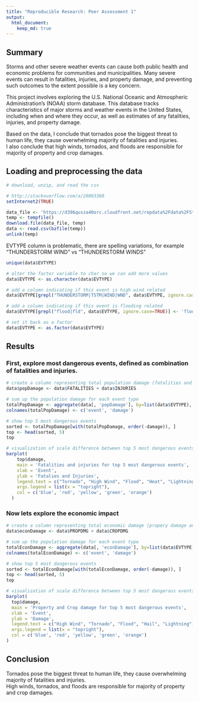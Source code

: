 ```yaml
---
title: "Reproducible Research: Peer Assessment 1"
output: 
  html_document:
    keep_md: true
---
```


## Summary
Storms and other severe weather events can cause both public health and economic problems for communities and municipalities. Many severe events can result in fatalities, injuries, and property damage, and preventing such outcomes to the extent possible is a key concern.  

This project involves exploring the U.S. National Oceanic and Atmospheric Administration's (NOAA) storm database. This database tracks characteristics of major storms and weather events in the United States, including when and where they occur, as well as estimates of any fatalities, injuries, and property damage.  
  
Based on the data, I conclude that tornados pose the biggest threat to human life, they cause overwhelming majority of fatalities and injuries.  
I also conclude that high winds, tornados, and floods are responsible for majority of property and crop damages.

## Loading and preprocessing the data
```r
# download, unzip, and read the csv

# http://stackoverflow.com/a/20003380
setInternet2(TRUE)

data_file <- 'https://d396qusza40orc.cloudfront.net/repdata%2Fdata%2FStormData.csv.bz2'
temp <- tempfile()
download.file(data_file, temp)
data <- read.csv(bzfile(temp))
unlink(temp)
```

EVTYPE column is problematic, there are spelling variations, for example "THUNDERSTORM WIND" vs "THUNDERSTORM WINDS"  
```r
unique(data$EVTYPE)

# alter the factor variable to char so we can add more values
data$EVTYPE <- as.character(data$EVTYPE)

# add a column indicating if this event is high wind related
data$EVTYPE[grepl("THUNDERSTORM|TSTM|WIND|WND", data$EVTYPE, ignore.case=TRUE)] <- 'wind'

# add a column indicating if this event is flooding related
data$EVTYPE[grepl("flood|fld", data$EVTYPE, ignore.case=TRUE)] <- 'flood'

# set it back as a factor
data$EVTYPE <- as.factor(data$EVTYPE)
```

## Results  

### First, explore most dangerous events, defined as combination of fatalities and injuries.
```r
# create a column representing total population damage (fatalities and injuries)
data$popDamage <- data$FATALITIES + data$INJURIES

# sum up the population damage for each event type
totalPopDamage <- aggregate(data[, 'popDamage'], by=list(data$EVTYPE), FUN = sum)
colnames(totalPopDamage) <- c('event', 'damage')

# show top 5 most dangerous events
sorted <- totalPopDamage[with(totalPopDamage, order(-damage)), ]
top <- head(sorted, 5)
top

# visualization of scale difference between top 5 most dangerous events
barplot(
    top$damage, 
    main = 'Fatalities and injuries for top 5 most dangerous events', 
    xlab = 'Event', 
    ylab = 'Fatalies and Injuries',
    legend.text = c("Tornado", "High Wind", "Flood", "Heat", "Lightning"),
    args.legend = list(x = "topright"),
    col = c('blue', 'red', 'yellow', 'green', 'orange')
  )
```

### Now lets explore the economic impact  
```r
# create a column representing total economic damage (propery damage and crop damage)
data$econDamage <- data$PROPDMG + data$CROPDMG

# sum up the population damage for each event type
totalEconDamage <- aggregate(data[, 'econDamage'], by=list(data$EVTYPE), FUN = sum)
colnames(totalEconDamage) <- c('event', 'damage')

# show top 5 most dangerous events
sorted <- totalEconDamage[with(totalEconDamage, order(-damage)), ]
top <- head(sorted, 5)
top

# visualization of scale difference between top 5 most dangerous events
barplot(
  top$damage, 
  main = 'Property and Crop damage for top 5 most dangerous events', 
  xlab = 'Event', 
  ylab = 'Damage',
  legend.text = c("High Wind", "Tornado", "Flood", "Hail", "Lightning"),
  args.legend = list(x = "topright"),
  col = c('blue', 'red', 'yellow', 'green', 'orange')
)
```

## Conclusion
Tornados pose the biggest threat to human life, they cause overwhelming majority of fatalities and injuries.  
High winds, tornados, and floods are responsible for majority of property and crop damages.